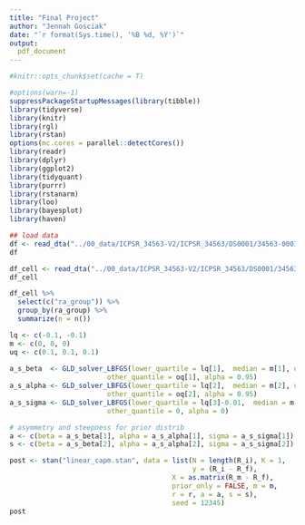 ```yaml
---
title: "Final Project"
author: "Jennah Gosciak"
date: "`r format(Sys.time(), '%B %d, %Y')`"
output:
  pdf_document
---
```


```r
#knitr::opts_chunk$set(cache = T)
```

```r
#options(warn=-1)
suppressPackageStartupMessages(library(tibble))
library(tidyverse)
library(knitr)
library(rgl)
library(rstan)
options(mc.cores = parallel::detectCores())
library(readr)
library(dplyr)
library(ggplot2)
library(tidyquant)
library(purrr)
library(rstanarm)
library(loo)
library(bayesplot)
library(haven)
```

```r
## load data
df <- read_dta("../00_data/ICPSR_34563-V2/ICPSR_34563/DS0001/34563-0001-Zipped_package/mto_sci_puf_pseudo_20130206.dta")
df

df_cell <- read_dta("../00_data/ICPSR_34563-V2/ICPSR_34563/DS0001/34563-0001-Zipped_package/mto_sci_puf_cells_20130206.dta")
df_cell
```
```r
df_cell %>% 
  select(c("ra_group")) %>%
  group_by(ra_group) %>% 
  summarize(n = n())
```


```r
lq <- c(-0.1, -0.1)
m <- c(0, 0, 0)
uq <- c(0.1, 0.1, 0.1)
  
a_s_beta  <- GLD_solver_LBFGS(lower_quartile = lq[1],  median = m[1], upper_quartile = uq[1],
                        other_quantile = oq[1], alpha = 0.95)
a_s_alpha <- GLD_solver_LBFGS(lower_quartile = lq[2],  median = m[2], upper_quartile = uq[3],
                        other_quantile = oq[2], alpha = 0.95)
a_s_sigma <- GLD_solver_LBFGS(lower_quartile = lq[3]-0.01,  median = m[3], upper_quartile = uq[3],
                        other_quantile = 0, alpha = 0)

# asymmetry and steepness for prior distrib
a <- c(beta = a_s_beta[1], alpha = a_s_alpha[1], sigma = a_s_sigma[1])
s <- c(beta = a_s_beta[2], alpha = a_s_alpha[2], sigma = a_s_sigma[2])
```

```r
post <- stan("linear_capm.stan", data = list(N = length(R_i), K = 1, 
                                             y = (R_i - R_f), 
                                        X = as.matrix(R_m - R_f),
                                        prior_only = FALSE, m = m, 
                                        r = r, a = a, s = s),
                                        seed = 12345)
post
```


